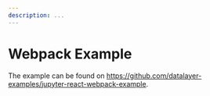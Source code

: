 ```yaml
---
description: ...
---
```


# Webpack Example

The example can be found on https://github.com/datalayer-examples/jupyter-react-webpack-example.
